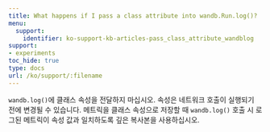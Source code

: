 ---
title: What happens if I pass a class attribute into wandb.Run.log()?
menu:
  support:
    identifier: ko-support-kb-articles-pass_class_attribute_wandblog
support:
- experiments
toc_hide: true
type: docs
url: /ko/support/:filename
---

`wandb.log()`에 클래스 속성을 전달하지 마십시오. 속성은 네트워크 호출이 실행되기 전에 변경될 수 있습니다. 메트릭을 클래스 속성으로 저장할 때 `wandb.log()` 호출 시 로그된 메트릭이 속성 값과 일치하도록 깊은 복사본을 사용하십시오.
